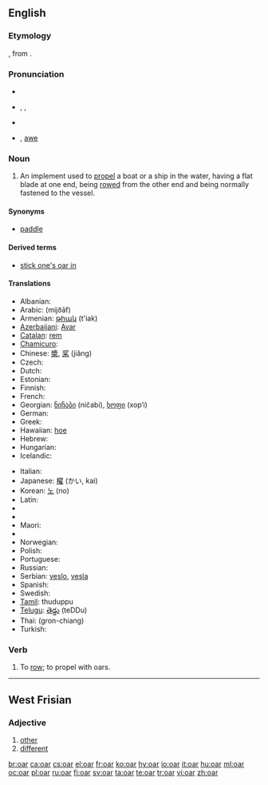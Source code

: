 ==English==

===Etymology===
{{etyl|ang}} {{term|ar|ār|lang=ang}}, from {{etyl|non}} {{term|ár|lang=non}}.

===Pronunciation===
* {{audio|en-us-oar.ogg|Audio (US)}}
* {{enPR|ôr}}, {{IPA|/oʊr/|/ɔː(r)/}}, {{SAMPA|/O:(r)/}}
* {{rhymes|ɔː(r)}}
* {{homophones|or|ore|o'er|aw}} {{i|in [[non-rhotic]] accents}}, [[awe]] {{i|in [[non-rhotic]] accents}}

===Noun===
{{wikipedia}}
{{en-noun}}

# An implement used to [[propel]] a boat or a ship in the water, having a flat blade at one end, being [[row|rowed]] from the other end and being normally fastened to the vessel.

====Synonyms====
* {{sense|An implement used to propel a boat or a ship in the water}} [[paddle]]

====Derived terms====
* [[stick one's oar in]]

====Translations====
{{trans-top|implement used to row a boat}}
* Albanian: {{t|sq|rrem|xs=Albanian}}
* Arabic: {{Arab|[[مجذاف]]}} (mijðāf) {{m}}
* Armenian: [[թիակ]] (t'iak)
* [[Azerbaijani]]: [[Avar]]
* [[Catalan]]: [[rem]] {{m}}
* [[Chamicuro]]: {{tø|ccc|kolo'sheta}}
* Chinese: [[槳]], [[桨]] (jiǎng)
* Czech: {{t-|cs|veslo|n}}
* Dutch: {{t+|nl|riem}}
* Estonian: {{t-|et|aer}}
* Finnish: {{t+|fi|airo}}
* French: {{t+|fr|rame}}
* Georgian: [[ნიჩაბი]] (ničabi), [[ხოფი]] (xop‘i)
* German: {{t+|de|Ruder|n}}
* Greek: {{t+|el|κουπί|n|sc=Grek}}
* Hawaiian: [[hoe]]
* Hebrew: {{t+|he|משוט|m|tr=mashot|sc=Hebr}}
* Hungarian: {{t+|hu|evező}}
* Icelandic: {{t+|is|ár|f}}
{{trans-mid}}
* Italian: {{t-|it|remo|m}}
* Japanese: [[櫂]] (かい, kai)
* Korean: [[노]] (no)
* Latin: {{t-|la|remus|alt=rēmus}}
* {{trreq|Latvian}}
* {{trreq|Lithuanian}}
* Maori: {{t-|mi|hoe|xs=Maori}}
* {{trreq|Mongolian}}
* Norwegian: {{t+|no|åre|c}}
* Polish: {{t+|pl|wiosło}}
* Portuguese: {{t+|pt|remo|m}}
* Russian: {{t+|ru|весло|n|tr=vesló|sc=Cyrl}}
* Serbian: [[veslo]], [[vesla]] {{p}}
* Spanish: {{t+|es|remo|m}}
* Swedish: {{t+|sv|åra|c}}
* [[Tamil]]: thuduppu
* [[Telugu]]: [[తెడ్డు]] (teDDu)
* Thai: {{Thai|[[กรรเชียง]]}} (gron-chiang)
* Turkish: {{t+|tr|kürek}}
{{trans-bottom}}

===Verb===
{{en-verb}}

# To [[row]]; to propel with oars.

----

==West Frisian==

===Adjective===
{{infl|fy|adjective}}

# [[other]]
# [[different]]

[[br:oar]]
[[ca:oar]]
[[cs:oar]]
[[el:oar]]
[[fr:oar]]
[[ko:oar]]
[[hy:oar]]
[[io:oar]]
[[it:oar]]
[[hu:oar]]
[[ml:oar]]
[[oc:oar]]
[[pl:oar]]
[[ru:oar]]
[[fi:oar]]
[[sv:oar]]
[[ta:oar]]
[[te:oar]]
[[tr:oar]]
[[vi:oar]]
[[zh:oar]]